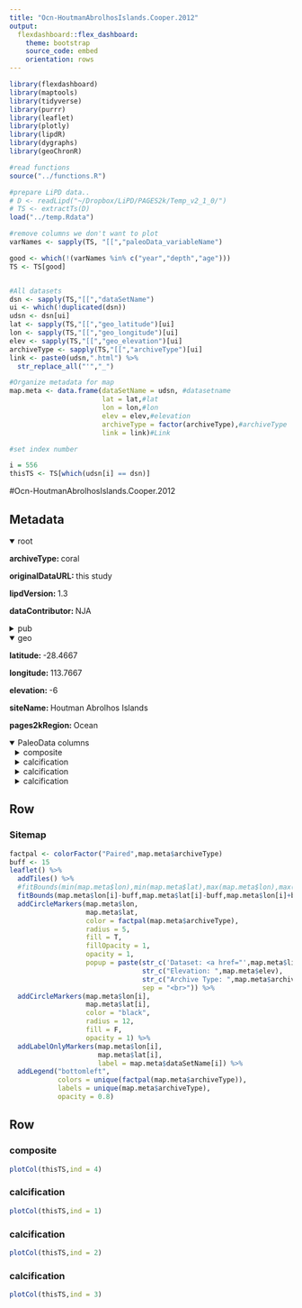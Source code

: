 ```yaml
---
title: "Ocn-HoutmanAbrolhosIslands.Cooper.2012"
output: 
  flexdashboard::flex_dashboard:
    theme: bootstrap
    source_code: embed
    orientation: rows
---
```


```r
library(flexdashboard)
library(maptools)
library(tidyverse)
library(purrr)
library(leaflet)
library(plotly)
library(lipdR)
library(dygraphs)
library(geoChronR)

#read functions
source("../functions.R")

#prepare LiPD data..
# D <- readLipd("~/Dropbox/LiPD/PAGES2k/Temp_v2_1_0/")
# TS <- extractTs(D)
load("../temp.Rdata")

#remove columns we don't want to plot
varNames <- sapply(TS, "[[","paleoData_variableName")

good <- which(!(varNames %in% c("year","depth","age")))
TS <- TS[good]


#All datasets
dsn <- sapply(TS,"[[","dataSetName")
ui <- which(!duplicated(dsn))
udsn <- dsn[ui]
lat <- sapply(TS,"[[","geo_latitude")[ui]
lon <- sapply(TS,"[[","geo_longitude")[ui]
elev <- sapply(TS,"[[","geo_elevation")[ui]
archiveType <- sapply(TS,"[[","archiveType")[ui]
link <- paste0(udsn,".html") %>% 
  str_replace_all("'","_")

#Organize metadata for map
map.meta <- data.frame(dataSetName = udsn, #datasetname
                       lat = lat,#lat
                       lon = lon,#lon
                       elev = elev,#elevation
                       archiveType = factor(archiveType),#archiveType
                       link = link)#Link

#set index number

i = 556
thisTS <- TS[which(udsn[i] == dsn)]
```
#Ocn-HoutmanAbrolhosIslands.Cooper.2012

Metadata {.sidebar}
-------------------------------------

<details open style="margin-left: 0px">
<summary>root</summary>
<p style="margin-left: 0px"><strong>archiveType: </strong>coral
<p style="margin-left: 0px"><strong>originalDataURL: </strong>this study
<p style="margin-left: 0px"><strong>lipdVersion: </strong>1.3
<p style="margin-left: 0px"><strong>dataContributor: </strong>NJA
</details>
<details>
<summary>pub</summary>
<details style="margin-left: 10px">
<summary>pub1</summary>
<p style="margin-left: 10px"><strong>author: </strong>Cooper, T. F.;O'Leary, R. A.;Lough, J. M.
<p style="margin-left: 10px"><strong>citeKey: </strong>cooper2012growthofwesternaustralian
<p style="margin-left: 10px"><strong>journal: </strong>Science
<p style="margin-left: 10px"><strong>volume: </strong>335
<p style="margin-left: 10px"><strong>pages: </strong>593-596
<p style="margin-left: 10px"><strong>pubYear: </strong>2012
<p style="margin-left: 10px"><strong>title: </strong>Growth of Western Australian Corals in the Anthropocene
<p style="margin-left: 10px"><strong>DOI: </strong>10.1126/science.1214570
</details>
<details style="margin-left: 10px">
<summary>pub2</summary>
<p style="margin-left: 10px"><strong>author: </strong>Cooper, T.F.
<p style="margin-left: 10px"><strong>citeKey: </strong>cooper0thisstudyDataCitation
<p style="margin-left: 10px"><strong>title: </strong>This study
</details>
</details>
<details open style="margin-left: 0px">
<summary>geo</summary>
<p style="margin-left: 0px"><strong>latitude: </strong>-28.4667
<p style="margin-left: 0px"><strong>longitude: </strong>113.7667
<p style="margin-left: 0px"><strong>elevation: </strong>-6
<p style="margin-left: 0px"><strong>siteName: </strong>Houtman Abrolhos Islands
<p style="margin-left: 0px"><strong>pages2kRegion: </strong>Ocean
</details>
<details open>
<summary>PaleoData columns</summary>
<details style="margin-left: 10px">
<summary>composite</summary>
<p style="margin-left: 10px"><strong>TSid: </strong>LPD378db911
<p style="margin-left: 10px"><strong>variableName: </strong>composite
<p style="margin-left: 10px"><strong>units: </strong>percent
<p style="margin-left: 10px"><strong>description: </strong>composite of individual samples, after standardization
<p style="margin-left: 10px"><strong>useInGlobalTemperatureAnalysis: </strong>TRUE
<details>
<summary>interpretation</summary>
<details style="margin-left: 20px">
<summary>1</summary>
<p style="margin-left: 20px"><strong>interpDirection: </strong>positive
<p style="margin-left: 20px"><strong>scope: </strong>climate
<p style="margin-left: 20px"><strong>seasonality: </strong>1 2 3 4 5 6 7 8 9 10 11 12
<p style="margin-left: 20px"><strong>variable: </strong>T
<p style="margin-left: 20px"><strong>variableDetail: </strong>sea@surface
</details>
</details>
</details>
<details style="margin-left: 10px">
<summary>calcification</summary>
<p style="margin-left: 10px"><strong>TSid: </strong>LPD7be6185d
<p style="margin-left: 10px"><strong>variableName: </strong>calcification
<p style="margin-left: 10px"><strong>units: </strong>g/cm/yr
<p style="margin-left: 10px"><strong>description: </strong>calcification rate measurements from individual samples
<p style="margin-left: 10px"><strong>useInGlobalTemperatureAnalysis: </strong>FALSE
</details>
<details style="margin-left: 10px">
<summary>calcification</summary>
<p style="margin-left: 10px"><strong>TSid: </strong>LPD33714919
<p style="margin-left: 10px"><strong>variableName: </strong>calcification
<p style="margin-left: 10px"><strong>units: </strong>g/cm/yr
<p style="margin-left: 10px"><strong>description: </strong>calcification rate measurements from individual samples
<p style="margin-left: 10px"><strong>useInGlobalTemperatureAnalysis: </strong>FALSE
</details>
<details style="margin-left: 10px">
<summary>calcification</summary>
<p style="margin-left: 10px"><strong>TSid: </strong>LPDe85bf987
<p style="margin-left: 10px"><strong>variableName: </strong>calcification
<p style="margin-left: 10px"><strong>units: </strong>g/cm/yr
<p style="margin-left: 10px"><strong>description: </strong>calcification rate measurements from individual samples
<p style="margin-left: 10px"><strong>useInGlobalTemperatureAnalysis: </strong>FALSE
</details>

Row
-----------------------------------------------------------------------

### Sitemap

```r
factpal <- colorFactor("Paired",map.meta$archiveType)
buff <- 15
leaflet() %>% 
  addTiles() %>% 
  #fitBounds(min(map.meta$lon),min(map.meta$lat),max(map.meta$lon),max(map.meta$lat)) %>% 
  fitBounds(map.meta$lon[i]-buff,map.meta$lat[i]-buff,map.meta$lon[i]+buff,map.meta$lat[i]+buff) %>% 
  addCircleMarkers(map.meta$lon, 
                   map.meta$lat, 
                   color = factpal(map.meta$archiveType),
                   radius = 5, 
                   fill = T,
                   fillOpacity = 1,
                   opacity = 1,
                   popup = paste(str_c('Dataset: <a href="',map.meta$link,'">',map.meta$dataSetName,'</a>'),
                                 str_c("Elevation: ",map.meta$elev),
                                 str_c("Archive Type: ",map.meta$archiveType),
                                 sep = "<br>")) %>%
  addCircleMarkers(map.meta$lon[i], 
                   map.meta$lat[i], 
                   color = "black",
                   radius = 12, 
                   fill = F,
                   opacity = 1) %>%
  addLabelOnlyMarkers(map.meta$lon[i], 
                      map.meta$lat[i], 
                      label = map.meta$dataSetName[i]) %>%
  addLegend("bottomleft",
            colors = unique(factpal(map.meta$archiveType)),
            labels = unique(map.meta$archiveType),
            opacity = 0.8)
```

Row {.tabset .tabset-fade}
-----------------------------------------------------------------------

### composite
```r
plotCol(thisTS,ind = 4)
```

### calcification
```r
plotCol(thisTS,ind = 1)
```

### calcification
```r
plotCol(thisTS,ind = 2)
```

### calcification
```r
plotCol(thisTS,ind = 3)
```
